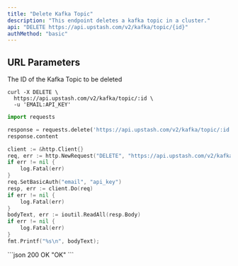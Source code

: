 ```yaml
---
title: "Delete Kafka Topic"
description: "This endpoint deletes a kafka topic in a cluster."
api: "DELETE https://api.upstash.com/v2/kafka/topic/{id}"
authMethod: "basic"
---
```


## URL Parameters

<ParamField path="id" type="string" required>
  The ID of the Kafka Topic to be deleted
</ParamField>

<RequestExample>

```shell curl
curl -X DELETE \
  https://api.upstash.com/v2/kafka/topic/:id \
  -u 'EMAIL:API_KEY'
```

```python Python
import requests

response = requests.delete('https://api.upstash.com/v2/kafka/topic/:id' auth=('EMAIL', 'API_KEY'))
response.content
```

```go Go
client := &http.Client{}
req, err := http.NewRequest("DELETE", "https://api.upstash.com/v2/kafka/topic/:id", nil)
if err != nil {
    log.Fatal(err)
}
req.SetBasicAuth("email", "api_key")
resp, err := client.Do(req)
if err != nil {
    log.Fatal(err)
}
bodyText, err := ioutil.ReadAll(resp.Body)
if err != nil {
    log.Fatal(err)
}
fmt.Printf("%s\n", bodyText);
```

</RequestExample>

<ResponseExample>
```json 200 OK
"OK"
```
</ResponseExample>
